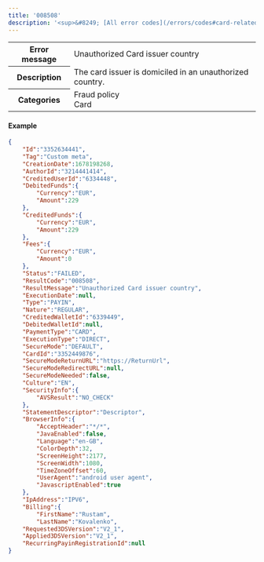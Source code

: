 ---
title: '008508'  
description: '<sup>&#8249; [All error codes](/errors/codes#card-related)</sup>'
---
  
<table>
    <tbody>
        <tr>
            <th class="header"><strong>Error message</strong></th>
            <td class="table-content">Unauthorized Card issuer country</td>
        </tr>
        <tr>
            <th class="header"><strong>Description</strong></th>
            <td class="table-content">The card issuer is domiciled in an unauthorized country.</td>
        </tr>
        <tr>
            <th class="header"><strong>Categories</strong></th>
            <td class="table-content">  
<div class="label">Fraud policy</div>  
<div class="label">Card</div>
</td>
        </tr>
    </tbody>
</table>  

#### Example  
```json API Response
{
    "Id":"3352634441",
    "Tag":"Custom meta",
    "CreationDate":1678198268,
    "AuthorId":"3214441414",
    "CreditedUserId":"6334448",
    "DebitedFunds":{
        "Currency":"EUR",
        "Amount":229
    },
    "CreditedFunds":{
        "Currency":"EUR",
        "Amount":229
    },
    "Fees":{
        "Currency":"EUR",
        "Amount":0
    },
    "Status":"FAILED",
    "ResultCode":"008508",
    "ResultMessage":"Unauthorized Card issuer country",
    "ExecutionDate":null,
    "Type":"PAYIN",
    "Nature":"REGULAR",
    "CreditedWalletId":"6339449",
    "DebitedWalletId":null,
    "PaymentType":"CARD",
    "ExecutionType":"DIRECT",
    "SecureMode":"DEFAULT",
    "CardId":"3352449876",
    "SecureModeReturnURL":"https://ReturnUrl",
    "SecureModeRedirectURL":null,
    "SecureModeNeeded":false,
    "Culture":"EN",
    "SecurityInfo":{
        "AVSResult":"NO_CHECK"
    },
    "StatementDescriptor":"Descriptor",
    "BrowserInfo":{
        "AcceptHeader":"*/*",
        "JavaEnabled":false,
        "Language":"en-GB",
        "ColorDepth":32,
        "ScreenHeight":2177,
        "ScreenWidth":1080,
        "TimeZoneOffset":60,
        "UserAgent":"android user agent",
        "JavascriptEnabled":true
    },
    "IpAddress":"IPV6",
    "Billing":{
        "FirstName":"Rustam",
        "LastName":"Kovalenko",
    "Requested3DSVersion":"V2_1",
    "Applied3DSVersion":"V2_1",
    "RecurringPayinRegistrationId":null
}
```
